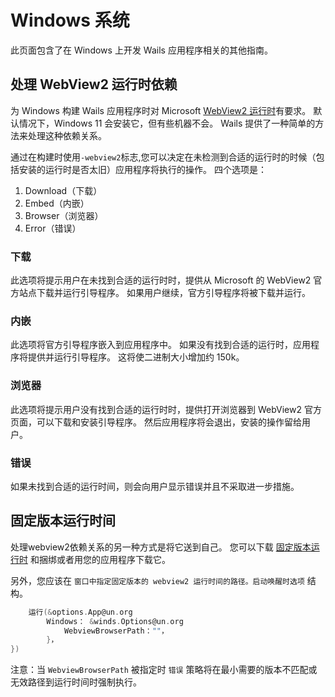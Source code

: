 
# Windows 系统

此页面包含了在 Windows 上开发 Wails 应用程序相关的其他指南。

## 处理 WebView2 运行时依赖

为 Windows 构建 Wails 应用程序时对 Microsoft [WebView2 运行时](https://developer.microsoft.com/en-us/microsoft-edge/webview2/)有要求。 默认情况下，Windows 11 会安装它，但有些机器不会。 Wails 提供了一种简单的方法来处理这种依赖关系。

通过在构建时使用`-webview2`标志,您可以决定在未检测到合适的运行时的时候（包括安装的运行时是否太旧）应用程序将执行的操作。 四个选项是：

1. Download（下载）
2. Embed（内嵌）
3. Browser（浏览器）
4. Error（错误）

### 下载

此选项将提示用户在未找到合适的运行时时，提供从 Microsoft 的 WebView2 官方站点下载并运行引导程序。 如果用户继续，官方引导程序将被下载并运行。

### 内嵌

此选项将官方引导程序嵌入到应用程序中。 如果没有找到合适的运行时，应用程序将提供并运行引导程序。 这将使二进制大小增加约 150k。

### 浏览器

此选项将提示用户没有找到合适的运行时时，提供打开浏览器到 WebView2 官方页面，可以下载和安装引导程序。 然后应用程序将会退出，安装的操作留给用户。

### 错误

如果未找到合适的运行时间，则会向用户显示错误并且不采取进一步措施。

## 固定版本运行时间

处理webview2依赖关系的另一种方式是将它送到自己。 您可以下载 [固定版本运行时](https://developer.microsoft.com/ru-ru/microsoft-edge/webview2/#download-section) 和捆绑或者用您的应用程序下载它。

另外，您应该在 `窗口中指定固定版本的 webview2 运行时间的路径。启动唤醒时选项` 结构。

```go
    运行(&options.App@un.org
        Windows： &winds.Options@un.org
            WebviewBrowserPath：""，
        }，
})
```

注意：当 `WebviewBrowserPath` 被指定时 `错误` 策略将在最小需要的版本不匹配或无效路径到运行时间时强制执行。
